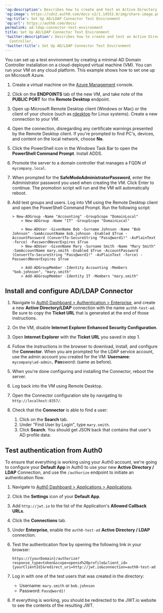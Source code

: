 ---
'og:description': Describes how to create and test an Active Directory Domain Controller.
'og:image': https://cdn2.auth0.com/docs-v2/1.14553.0/img/share-image.png
'og:title': Set Up AD/LDAP Connector Test Environment
'og:url': https://auth0.com/docs/
permalink: ad-ldap-connector-test-environment
title: Set Up AD/LDAP Connector Test Environment
'twitter:description': Describes how to create and test an Active Directory Domain
  Controller.
'twitter:title': Set Up AD/LDAP Connector Test Environment
---
You can set up a test environment by creating a minimal AD Domain Controller installation on a cloud-deployed virtual machine (VM). You can run your VM on any cloud platform. This example shows how to set one up on Microsoft Azure.

1. Create a virtual machine on the [Azure Management](https://azure.microsoft.com/en-us/features/azure-portal/) console.
2. Click on the **ENDPOINTS** tab of the new VM, and take note of the **PUBLIC PORT** for the **Remote Desktop** endpoint.
3. Open up Microsoft Remote Desktop client (Windows or Mac) or the client of your choice (such as [rdesktop](http://www.rdesktop.org/) for Linux systems). Create a new connection to your VM.
4. Open the connection, disregarding any certificate warnings presented by the Remote Desktop client. If you're prompted to find PC's, devices, and content on the local network, choose **No**.
5. Click the PowerShell icon in the Windows Task Bar to open the **PowerShell Command Prompt**. Install ADDS.
6. Promote the server to a domain controller that manages a FQDN of `mycompany.local`.
7. When prompted for the **SafeModeAdministratorPassword**, enter the Administrator password you used when creating the VM. Click Enter to continue. The promotion script will run and the VM will automatically reboot.
8. Add test groups and users. Log into VM using the Remote Desktop client and open the PowerShell Command Prompt. Run the following script:

   ```text lines
   > New-ADGroup -Name "Accounting" -GroupScope "DomainLocal"
       > New-ADGroup -Name "IT" -GroupScope "DomainLocal"
       
       > New-ADUser -GivenName Bob -Surname Johnson -Name "Bob Johnson" -SamAccountName bob.johnson -Enabled $True -AccountPassword (ConvertTo-SecureString "Pass@word1!" -AsPlainText -force) -PasswordNeverExpires $True
       > New-ADUser -GivenName Mary -Surname Smith -Name "Mary Smith" -SamAccountName mary.smith -Enabled $True -AccountPassword (ConvertTo-SecureString "Pass@word1!" -AsPlainText -force) -PasswordNeverExpires $True
       
       > Add-ADGroupMember -Identity Accounting -Members "bob.johnson", "mary.smith"
       > Add-ADGroupMember -Identity IT -Members "mary.smith"
   ```


   

   

## Install and configure AD/LDAP Connector

1. Navigate to [Auth0 Dashboard > Authentication > Enterprise](https://manage.auth0.com/#/connections/enterprise), and create a new **Active Directory/LDAP** connection with the name `auth0-test-ad`. Be sure to copy the **Ticket URL** that is generated at the end of those instructions.
2. On the VM, disable **Internet Explorer Enhanced Security Configuration**.
3. Open **Internet Explorer** with the **Ticket URL** you saved in step 1.
4. Follow the instructions in the browser to download, install, and configure the **Connector**. When you are prompted for the LDAP service account, use the admin account you created for the VM: **Username**: `mycompany\ad-admin,` **Pas**sword: (same as before).
5. When you're done configuring and installing the Connector, reboot the server.
6. Log back into the VM using Remote Desktop.
7. Open the Connector configuration site by navigating to `http://localhost:8357/`.
8. Check that the **Connector** is able to find a user:

   1. Click on the **Search** tab.
   2. Under "Find User by Login", type `mary.smith`.
   3. Click **Search**. You should get JSON back that contains that user's AD profile data:

## Test authentication from Auth0

To ensure that everything is working using your Auth0 account, we're going to configure your **Default App** in Auth0 to use your new **Active Directory / LDAP** Connection, and use the `/authorize` endpoint to initiate an authentication flow.

1. Navigate to [Auth0 Dashboard > Applications > Applications](https://manage.auth0.com/#/applications).
2. Click the **Settings** icon of your **Default App**.
3. Add `http://jwt.io` to the list of the Application's **Allowed Callback URLs**.
4. Click the **Connections** tab.
5. Under **Enterprise**, enable the `auth0-test-ad` **Active Directory / LDAP** connection.
6. Test the authentication flow by opening the following link in your browser:

   ```http wrap lines
   https://{yourDomain}/authorize?response_type=token&scope=openid%20profile&client_id={yourClientId}&redirect_uri=http://jwt.io&connection=auth0-test-ad
   ```


   

   
7. Log in with one of the test users that was created in the directory:

   * Username: `mary.smith` or `bob.johnson`
   * Password: `Pass@word1!`
8. If everything is working, you should be redirected to the JWT.io website to see the contents of the resulting JWT.